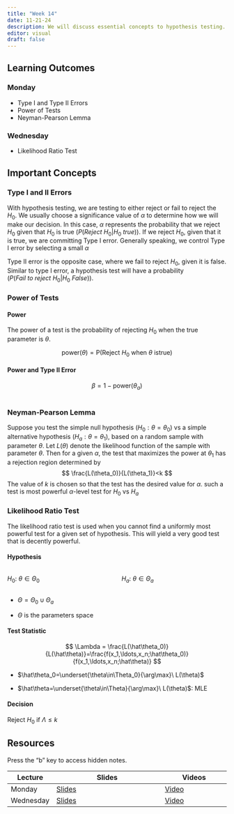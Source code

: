 ```yaml
---
title: "Week 14"
date: 11-21-24
description: We will discuss essential concepts to hypothesis testing.
editor: visual
draft: false
---
```


## Learning Outcomes

### Monday

-   Type I and Type II Errors
-   Power of Tests
-   Neyman-Pearson Lemma

### Wednesday

-   Likelihood Ratio Test

## Important Concepts

### Type I and II Errors

With hypothesis testing, we are testing to either reject or fail to reject the $H_0$. We usually choose a significance value of $\alpha$ to determine how we will make our decision. In this case, $\alpha$ represents the probability that we reject $H_0$ given that $H_0$ is true ($P(Reject\ H_0| H_0\ true)$). If we reject $H_0$, given that it is true, we are committing Type I error. Generally speaking, we control Type I error by selecting a small $\alpha$

Type II error is the opposite case, where we fail to reject $H_0$, given it is false. Similar to type I error, a hypothesis test will have a probability ($P(Fail\ to\ reject\ H_0|H_0\ False)$).

### Power of Tests

#### Power

The power of a test is the probability of rejecting $H_0$ when the true parameter is $\theta$.

$$
\mathrm{power}(\theta) = \mathrm P(\mathrm{Reject}\ H_0\ \mathrm{when}\ \theta\ \mathrm{is true}) 
$$

#### Power and Type II Error

$$
\beta = 1 - \mathrm{power}(\theta_a)
$$

# 

### Neyman-Pearson Lemma

Suppose you test the simple null hypothesis ($H_0: \theta=\theta_0$) vs a simple alternative hypothesis ($H_a: \theta=\theta_1$), based on a random sample with parameter $\theta$. Let $L(\theta)$ denote the likelihood function of the sample with parameter $\theta$. Then for a given $\alpha$, the test that maximizes the power at $\theta_1$ has a rejection region determined by $$
\frac{L(\theta_0)}{L(\theta_1)}<k
$$The value of $k$ is chosen so that the test has the desired value for $\alpha$. such a test is most powerful $\alpha$-level test for $H_0$ vs $H_a$

### Likelihood Ratio Test

The likelihood ratio test is used when you cannot find a uniformly most powerful test for a given set of hypothesis. This will yield a very good test that is decently powerful.

#### Hypothesis

::: columns
::: {.column width="40%"}
$H_0:\ \theta\in\Theta_0$
:::

::: {.column width="40%"}
$H_a:\ \theta\in\Theta_a$
:::
:::

-   $\Theta = \Theta_0\cup\Theta_a$

-   $\Theta$ is the parameters space

#### Test Statistic

$$
\Lambda = \frac{L(\hat\theta_0)}{L(\hat\theta)}=\frac{f(x_1,\ldots,x_n;\hat\theta_0)}{f(x_1,\ldots,x_n;\hat\theta)}
$$

-   $\hat\theta_0=\underset{\theta\in\Theta_0}{\arg\max}\ L(\theta)$

-   $\hat\theta=\underset{\theta\in\Theta}{\arg\max}\ L(\theta)$: MLE

#### Decision

Reject $H_0$ if $\Lambda\le k$

## Resources

Press the "b" key to access hidden notes.

| Lecture   | Slides                                                             | Videos                                |
|-----------|--------------------------------------------------------------------|---------------------------------------|
| Monday    | [Slides](https://m453.inqs.info/files/Lecture_15_class/index.html) | [Video](https://youtu.be/U42gpCH47Ns) |
| Wednesday | [Slides](https://m453.inqs.info/files/Lecture_16_class/index.html) | [Video](https://youtu.be/xfrmVYdNuqU) |
